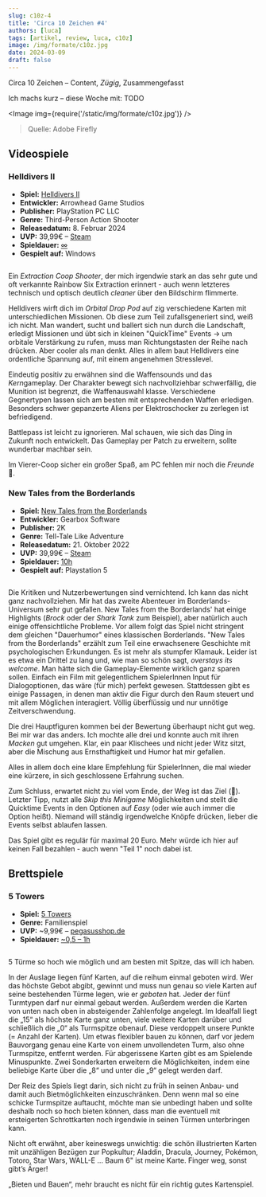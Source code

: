 ```yaml
---
slug: c10z-4
title: 'Circa 10 Zeichen #4'
authors: [luca]
tags: [artikel, review, luca, c10z]
image: /img/formate/c10z.jpg
date: 2024-03-09
draft: false
---
```



Circa 10 Zeichen – Content, _Zügig_, Zusammengefasst

Ich machs kurz – diese Woche mit: TODO

<Image img={require('/static/img/formate/c10z.jpg')} />

> Quelle: Adobe Firefly

<!--truncate-->

## Videospiele

### Helldivers II

- **Spiel:** [Helldivers II](https://store.steampowered.com/agecheck/app/553850/)
- **Entwickler:** Arrowhead Game Studios
- **Publisher:** PlayStation PC LLC
- **Genre:** Third-Person Action Shooter
- **Releasedatum:** 8. Februar 2024
- **UVP:** 39,99€ – [Steam](https://store.steampowered.com/agecheck/app/553850/)
- **Spieldauer:** [∞](https://howlongtobeat.com/game/129232)
- **Gespielt auf:** Windows

<Image img="https://cdn.akamai.steamstatic.com/steam/apps/553850/header.jpg" />

Ein _Extraction Coop Shooter_, der mich irgendwie stark an das sehr gute und oft verkannte Rainbow Six Extraction erinnert - auch wenn letzteres technisch und optisch deutlich _cleaner_ über den Bildschirm flimmerte.

Helldivers wirft dich im _Orbital Drop Pod_ auf zig verschiedene Karten mit unterschiedlichen Missionen.
Ob diese zum Teil zufallsgeneriert sind, weiß ich nicht.
Man wandert, sucht und ballert sich nun durch die Landschaft, erledigt Missionen und übt sich in kleinen "QuickTime" Events -> um orbitale Verstärkung zu rufen, muss man Richtungstasten der Reihe nach drücken.
Aber cooler als man denkt.
Alles in allem baut Helldivers eine ordentliche Spannung auf, mit einem angenehmen Stresslevel.

Eindeutig positiv zu erwähnen sind die Waffensounds und das *Kern*gameplay.
Der Charakter bewegt sich nachvollziehbar schwerfällig, die Munition ist begrenzt, die Waffenauswahl klasse.
Verschiedene Gegnertypen lassen sich am besten mit entsprechenden Waffen erledigen.
Besonders schwer gepanzerte Aliens per Elektroschocker zu zerlegen ist befriedigend.

Battlepass ist leicht zu ignorieren. Mal schauen, wie sich das Ding in Zukunft noch entwickelt.
Das Gameplay per Patch zu erweitern, sollte wunderbar machbar sein.

Im Vierer-Coop sicher ein großer Spaß, am PC fehlen mir noch die _Freunde_ 🫡.

### New Tales from the Borderlands

- **Spiel:** [New Tales from the Borderlands](https://store.steampowered.com/app/1454970/New_Tales_from_the_Borderlands/)
- **Entwickler:** Gearbox Software
- **Publisher:** 2K
- **Genre:** Tell-Tale Like Adventure
- **Releasedatum:** 21. Oktober 2022
- **UVP:** 39,99€ – [Steam](https://store.steampowered.com/app/1454970/New_Tales_from_the_Borderlands/)
- **Spieldauer:** [10h](https://howlongtobeat.com/game/112461)
- **Gespielt auf:** Playstation 5

<Image img="https://cdn.akamai.steamstatic.com/steam/apps/1454970/header.jpg" />

Die Kritiken und Nutzerbewertungen sind vernichtend. Ich kann das nicht ganz nachvollziehen.
Mir hat das zweite Abenteuer im Borderlands-Universum sehr gut gefallen.
New Tales from the Borderlands' hat einige Highlights (_Brock_ oder der _Shark Tank_ zum Beispiel), aber natürlich auch einige offensichtliche Probleme.
Vor allem folgt das Spiel nicht stringent dem gleichen "Dauerhumor" eines klassischen Borderlands.
"New Tales from the Borderlands" erzählt zum Teil eine erwachsenere Geschichte mit psychologischen Erkundungen. Es ist mehr als stumpfer Klamauk.
Leider ist es etwa ein Drittel zu lang und, wie man so schön sagt, _overstays its welcome_.
Man hätte sich die Gameplay-Elemente wirklich ganz sparen sollen.
Einfach ein Film mit gelegentlichem SpielerInnen Input für Dialogoptionen, das wäre (für mich) perfekt gewesen.
Stattdessen gibt es einige Passagen, in denen man aktiv die Figur durch den Raum steuert und mit allem Möglichen interagiert.
Völlig überflüssig und nur unnötige Zeitverschwendung.

Die drei Hauptfiguren kommen bei der Bewertung überhaupt nicht gut weg. Bei mir war das anders. Ich mochte alle drei und konnte auch mit ihren _Macken_ gut umgehen. Klar, ein paar Klischees und nicht jeder Witz sitzt, aber die Mischung aus Ernsthaftigkeit und Humor hat mir gefallen.

Alles in allem doch eine klare Empfehlung für SpielerInnen, die mal wieder eine kürzere, in sich geschlossene Erfahrung suchen.

Zum Schluss, erwartet nicht zu viel vom Ende, der Weg ist das Ziel (🙈).
Letzter Tipp, nutzt alle _Skip this Minigame_ Möglichkeiten und stellt die Quicktime Events in den Optionen auf _Easy_ (oder wie auch immer die Option heißt). Niemand will ständig irgendwelche Knöpfe drücken, lieber die Events selbst ablaufen lassen.

Das Spiel gibt es regulär für maximal 20 Euro. Mehr würde ich hier auf keinen Fall bezahlen - auch wenn "Teil 1" noch dabei ist.

## Brettspiele

### 5 Towers

- **Spiel:** [5 Towers](https://boardgamegeek.com/boardgame/400205/5-towers)
- **Genre:** Familienspiel
- **UVP:** ~9,99€ – [pegasusshop.de](https://pegasusshop.de/sortiment/spiele/familienspiele/16614/5-towers-deep-print-games?c=0)
- **Spieldauer:** [~0,5 – 1h](https://boardgamegeek.com/boardgame/400205/5-towers)

<Image img="https://cf.geekdo-images.com/LSvZr6UroXeY5w_6JA1czw__imagepage/img/UeF9NC7rOMj9incwd2sg5FA8EwQ=/fit-in/900x600/filters:no_upscale():strip_icc()/pic7734900.png" />

5 Türme so hoch wie möglich und am besten mit Spitze, das will ich haben.

In der Auslage liegen fünf Karten, auf die reihum einmal geboten wird. Wer das höchste Gebot abgibt, gewinnt und muss nun genau so viele Karten auf seine bestehenden Türme legen, wie er *geboten* hat.
Jeder der fünf Turmtypen darf nur einmal gebaut werden. Außerdem werden die Karten von unten nach oben in absteigender Zahlenfolge angelegt. Im Idealfall liegt die „15“ als höchste Karte ganz unten, viele weitere Karten darüber und schließlich die „0“ als Turmspitze obenauf. Diese verdoppelt unsere Punkte (= Anzahl der Karten).
Um etwas flexibler bauen zu können, darf vor jedem Bauvorgang genau eine Karte von einem unvollendeten Turm, also ohne Turmspitze, entfernt werden. Für abgerissene Karten gibt es am Spielende Minuspunkte.
Zwei Sonderkarten erweitern die Möglichkeiten, indem eine beliebige Karte über die „8“ und unter die „9“ gelegt werden darf.

Der Reiz des Spiels liegt darin, sich nicht zu früh in seinen Anbau- und damit auch Bietmöglichkeiten einzuschränken. Denn wenn mal so eine schicke Turmspitze auftaucht, möchte man sie unbedingt haben und sollte deshalb noch so hoch bieten können, dass man die eventuell mit ersteigerten Schrottkarten noch irgendwie in seinen Türmen unterbringen kann.

Nicht oft erwähnt, aber keineswegs unwichtig: die schön illustrierten Karten mit unzähligen Bezügen zur Popkultur; Aladdin, Dracula, Journey, Pokémon, Totoro, Star Wars, WALL-E ...
Baum 6" ist meine Karte. Finger weg, sonst gibt’s Ärger!

„Bieten und Bauen“, mehr braucht es nicht für ein richtig gutes Kartenspiel.
